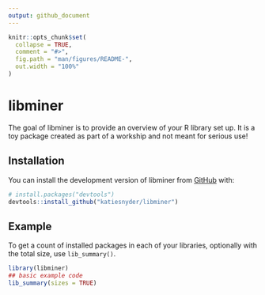 ```yaml
---
output: github_document
---
```


<!-- README.md is generated from README.Rmd. Please edit that file -->

```r
knitr::opts_chunk$set(
  collapse = TRUE,
  comment = "#>",
  fig.path = "man/figures/README-",
  out.width = "100%"
)
```

# libminer

<!-- badges: start -->
<!-- badges: end -->

The goal of libminer is to provide an overview of your R library set up. It is a toy package created as part of a workship and not meant for serious use!

## Installation

You can install the development version of libminer from [GitHub](https://github.com/) with:

``` r
# install.packages("devtools")
devtools::install_github("katiesnyder/libminer")
```

## Example

To get a count of installed packages in each of your libraries, optionally with the total size,
use `lib_summary()`.

```r
library(libminer)
## basic example code
lib_summary(sizes = TRUE)
```

